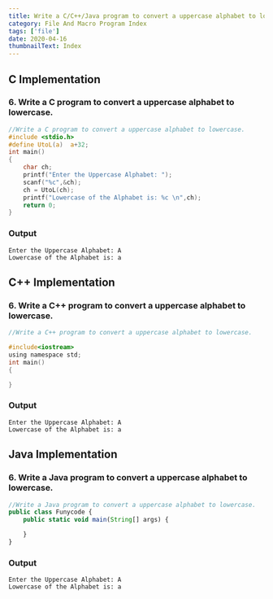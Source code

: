 ```yaml
---
title: Write a C/C++/Java program to convert a uppercase alphabet to lowercase.
category: File And Macro Program Index
tags: ['file']
date: 2020-04-16
thumbnailText: Index
---
```


## C Implementation
### 6. Write a C program to convert a uppercase alphabet to lowercase.
```c
//Write a C program to convert a uppercase alphabet to lowercase.
#include <stdio.h>
#define UtoL(a)  a+32;
int main()
{
    char ch;
    printf("Enter the Uppercase Alphabet: ");
    scanf("%c",&ch);
    ch = UtoL(ch);
    printf("Lowercase of the Alphabet is: %c \n",ch);
    return 0;
}
```
### Output
```
Enter the Uppercase Alphabet: A
Lowercase of the Alphabet is: a
```

## C++ Implementation
### 6. Write a C++ program to convert a uppercase alphabet to lowercase.
```c
//Write a C++ program to convert a uppercase alphabet to lowercase.

#include<iostream>
using namespace std;
int main()
{

}
```
### Output
```
Enter the Uppercase Alphabet: A
Lowercase of the Alphabet is: a
```

## Java Implementation
### 6. Write a Java program to convert a uppercase alphabet to lowercase.
```js
//Write a Java program to convert a uppercase alphabet to lowercase.
public class Funycode {
    public static void main(String[] args) {

    }
}
```
### Output
```
Enter the Uppercase Alphabet: A
Lowercase of the Alphabet is: a
```
